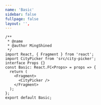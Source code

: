 ```yaml
---
name: 'Basic'
sidebar: false
fullpage: false
layout: '',
---
```


```tsx
/**
 * @name
 * @author MingShined
 */
import React, { Fragment } from 'react';
import CityPicker from 'src/city-picker';
interface Props {}
const Basic: React.FC<Props> = props => {
  return (
    <Fragment>
      <CityPicker />
    </Fragment>
  );
};
export default Basic;
```